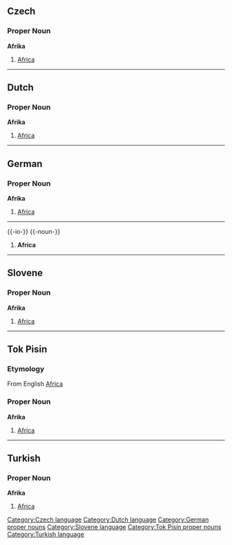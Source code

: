 ==Czech==
===Proper Noun===
'''Afrika'''
# [[Africa]]

----

==Dutch==
===Proper Noun===
'''Afrika'''
# [[Africa]]

----

==German==
===Proper Noun===
'''Afrika'''
# [[Africa]]

----

{{-io-}}
{{-noun-}}
# '''Africa'''

----

==Slovene==
===Proper Noun===
'''Afrika'''
# [[Africa]]

----

==Tok Pisin==
===Etymology===
From English [[Africa]]

===Proper Noun===
'''Afrika'''
# [[Africa]]

----

==Turkish==
===Proper Noun===
'''Afrika'''
# [[Africa]]


[[Category:Czech language]]
[[Category:Dutch language]]
[[Category:German proper nouns]]
[[Category:Slovene language]]
[[Category:Tok Pisin proper nouns]]
[[Category:Turkish language]]